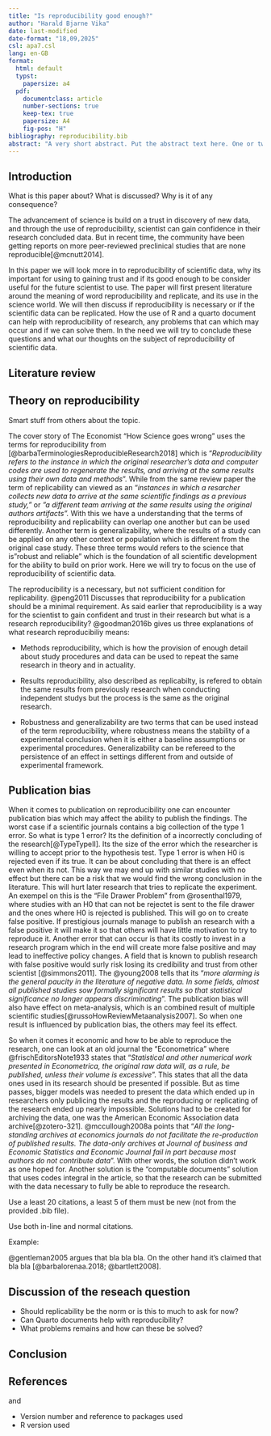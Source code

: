 ```yaml
---
title: "Is reproducibility good enough?"
author: "Harald Bjarne Vika"
date: last-modified
date-format: "18,09,2025"
csl: apa7.csl
lang: en-GB
format:
  html: default
  typst:
    papersize: a4
  pdf:
    documentclass: article
    number-sections: true
    keep-tex: true
    papersize: A4
    fig-pos: "H"
bibliography: reproducibility.bib
abstract: "A very short abstract. Put the abstract text here. One or two paragraphs summarising what follows below."
---
```


## Introduction

What is this paper about? What is discussed? Why is it of any consequence?

The advancement of science is build on a trust in discovery of new data, and through the use of reproducibility, scientist can gain confidence in their research concluded data. But in recent time, the community have been getting reports on more peer-reviewed preclinical studies that are none reproducible[@mcnutt2014].

In this paper we will look more in to reproducibility of scientific data, why its important for using to gaining trust and if its good enough to be consider useful for the future scientist to use. The paper will first present literature around the meaning of word reproducibility and replicate, and its use in the science world. We will then discuss if reproducibility is necessary or if the scientific data can be replicated. How the use of R and a quarto document can help with reproducibility of research, any problems that can which may occur and if we can solve them. In the need we will try to conclude these questions and what our thoughts on the subject of reproducibility of scientific data.

## Literature review

## Theory on reproducibility

Smart stuff from others about the topic.

The cover story of The Economist "How Science goes wrong" uses the terms for reproducibility from [@barbaTerminologiesReproducibleResearch2018] which is "*Reproducibility refers to the instance in which the original researcher's data and computer codes are used to regenerate the results, and arriving at the same results using their own data and methods*". While from the same review paper the term of replicability can viewed as an "*instances in which a resarcher collects new data to arrive at the same scientific findings as a previous study,"* or *"a different team arriving at the same results using the original authors artifacts".* With this we have a understanding that the terms of reproducibility and replicability can overlap one another but can be used differently. Another term is generalizability, where the results of a study can be applied on any other context or population which is different from the original case study. These three terms would refers to the science that is "robust and reliable" which is the foundation of all scientific development for the ability to build on prior work. Here we will try to focus on the use of reproducibility of scientific data.

The reproducibility is a necessary, but not sufficient condition for replicability. @peng2011 Discusses that reproducibility for a publication should be a minimal requirement. As said earlier that reproducibility is a way for the scientist to gain confident and trust in their research but what is a research reproducibility? @goodman2016b gives us three explanations of what research reproducibiliy means:

-   Methods reproducibility, which is how the provision of enough detail about study procedures and data can be used to repeat the same research in theory and in actuality.

-   Results reproducibility, also described as replicabilty, is refered to obtain the same results from previously research when conducting independent studys but the process is the same as the original research.

-   Robustness and generalizability are two terms that can be used instead of the term reproducibility, where robustness means the stability of a experimental conclusion when it is either a baseline assumptions or experimental procedures. Generalizability can be refereed to the persistence of an effect in settings different from and outside of experimental framework.

## Publication bias

When it comes to publication on reproducibility one can encounter publication bias which may affect the ability to publish the findings. The worst case if a scientific journals contains a big collection of the type 1 error. So what is type 1 error? Its the definition of a incorrectly concluding of the research[@TypeTypeII]. Its the size of the error which the researcher is willing to accept prior to the hypothesis test. Type 1 error is when H0 is rejected even if its true. It can be about concluding that there is an effect even when its not. This way we may end up with similar studies with no effect but there can be a risk that we would find the wrong conclusion in the literature. This will hurt later research that tries to replicate the experiment. An exempel on this is the "File Drawer Problem" from @rosenthal1979, where studies with an H0 that can not be rejectet is sent to the file drawer and the ones where H0 is rejected is published. This will go on to create false positive. If prestigious journals manage to publish an research with a false positive it will make it so that others will have little motivation to try to reproduce it. Another error that can occur is that its costly to invest in a research program which in the end will create more false positive and may lead to ineffective policy changes. A field that is known to publish research with false positive would surly risk losing its credibility and trust from other scientist [@simmons2011]. The @young2008 tells that its "*more alarming is the general paucity in the literature of negative data. In some fields, almost all published studies sow formally significant results so that statistical significance no longer appears discriminating*". The publication bias will also have effect on meta-analysis, which is an combined result of multiple scientific studies[@russoHowReviewMetaanalysis2007]. So when one result is influenced by publication bias, the others may feel its effect.

So when it comes it economic and how to be able to reproduce the research, one can look at an old journal the "Econometrica" where @frischEditorsNote1933 states that "*Statistical and other numerical work presented in Econometrica, the original raw data will, as a rule, be published, unless their volume is excessive*". This states that all the data ones used in its research should be presented if possible. But as time passes, bigger models was needed to present the data which ended up in researchers only publicing the results and the reproducing or replicating of the research ended up nearly impossible. Solutions had to be created for archiving the data, one was the American Economic Association data archive[@zotero-321]. @mccullough2008a points that "*All the long-standing archives at economics journals do not facilitate the re-production of published results. The data-only archives at Journal of business and Economic Statistics and Economic Journal fail in part because most authors do not contribute data*". With other words, the solution didn't work as one hoped for. Another solution is the "computable documents" solution that uses codes integral in the article, so that the research can be submitted with the data necessary to fully be able to reproduce the research.

Use a least 20 citations, a least 5 of them must be new (not from the provided .bib file).

Use both in-line and normal citations.

Example:

@gentleman2005 argues that bla bla bla. On the other hand it's claimed that bla bla [@barbalorenaa.2018; @bartlett2008].

## Discussion of the reseach question

-   Should replicability be the norm or is this to much to ask for now?
-   Can Quarto documents help with reproducibility?
-   What problems remains and how can these be solved?

## Conclusion

## References

and

-   Version number and reference to packages used
-   R version used
